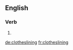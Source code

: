 
==English==

===Verb===
{{head|en|present participle}}

# {{present participle of|clothesline|lang=en}}

[[de:clotheslining]]
[[fr:clotheslining]]